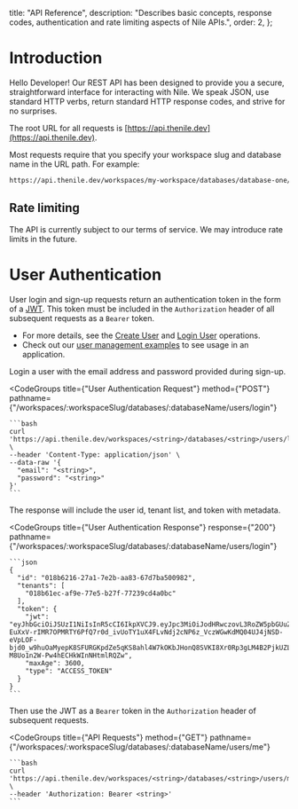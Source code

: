   title: "API Reference",
  description:
    "Describes basic concepts, response codes, authentication and rate limiting aspects of Nile APIs.",
  order: 2,
};

# Introduction

Hello Developer! Our REST API has been designed to provide you a secure, straightforward interface for interacting with Nile. We speak JSON, use standard HTTP verbs, return standard HTTP response codes, and strive for no surprises.

The root URL for all requests is [https://api.thenile.dev](https://api.thenile.dev).

Most requests require that you specify your workspace slug and database name in the URL path. For example:

```bash
https://api.thenile.dev/workspaces/my-workspace/databases/database-one/
```

## Rate limiting

The API is currently subject to our terms of service. We may introduce rate limits in the future.

# User Authentication

User login and sign-up requests return an authentication token in the form of a [JWT](https://jwt.io/). This token must be included in the `Authorization` header of all subsequent requests as a `Bearer` token.

- For more details, see the [Create User](/docs/reference/api-reference/users/create-user) and [Login User](/docs/reference/api-reference/users/login-user) operations.
- Check out our [user management examples](https://github.com/niledatabase/niledatabase/tree/main/examples/user_management) to see usage in an application.

<div className="grid grid-cols-2 gap-4">
  Login a user with the email address and password provided during sign-up.

  <CodeGroups
    title={"User Authentication Request"}
    method={"POST"}
    pathname={"/workspaces/:workspaceSlug/databases/:databaseName/users/login"}
  >
    ```bash
    curl 'https://api.thenile.dev/workspaces/<string>/databases/<string>/users/login' \
    --header 'Content-Type: application/json' \
    --data-raw '{
      "email": "<string>",
      "password": "<string>"
    }'
    ```
  </CodeGroups>

The response will include the user id, tenant list, and token with metadata.

  <CodeGroups
    title={"User Authentication Response"}
    response={"200"}
    pathname={"/workspaces/:workspaceSlug/databases/:databaseName/users/login"}
  >
    ```json
    {
      "id": "018b6216-27a1-7e2b-aa83-67d7ba500982",
      "tenants": [
        "018b61ec-af9e-77e5-b27f-77239cd4a0bc"
      ],
      "token": {
        "jwt": "eyJhbGciOiJSUzI1NiIsInR5cCI6IkpXVCJ9.eyJpc3MiOiJodHRwczovL3RoZW5pbGUuZGV2IiwiYXVkIjpbImRhdGFiYXNlOjAxOGI2MWJjLWNmMmMtNzM5Mi05MmE2LWYxYTgxMWNmNDQxOSIsIm5pbGUiXSwiaWF0IjoxNjk4MTU5MDQ0LCJleHAiOjE2OTgxNjI2NDQsInN1YiI6IjAxOGI2MjE2LTI3YTEtN2UyYi1hYTgzLTY3ZDdiYTUwMDk4MiIsImp0aSI6IjkxN2I1MDA1LTRjNWEtNDdiYy1hNDE5LTc4M2Y5MzI5ZTdkMyIsIm5hbWUiOiJwc2NrYXVnaHQiLCJlbWFpbCI6InNjb3R0aWN1c0Btc24uY29tIiwic2NvcGUiOiJkYXNoYm9hcmQifQ.jxtxzgi6N66OXaeEZwjH4i_wIxvGDak4iAh4XHICzdtQYKnqc4tvBmQ3xxyjvy_u_wmwOMdw_YJlqGwiWVL5TJyyVuHTBV8z-EuXxV-rIMR7OPMRTY6PfQ7r0d_ivUoTY1uX4FLvNdj2cNP6z_VczWGwKdMQ04UJ4jNSD-eVpLOF-bjd0_w9huOaMyepK8SFURGKpdZe5qKS8ahl4W7kOKbJHonQ8SVKI8Xr0Rp3gLM4B2PjkUZL0ImICxlLcpz3q0PdL54nEU8iGFnlSrppAD5VzYK1H9Wfa9ycGDkSWGP4IejD7hHX3xAv-M8Uo1n2W-Pw4hECHkWInNHtmlRQZw",
        "maxAge": 3600,
        "type": "ACCESS_TOKEN"
      }
    }
    ```
  </CodeGroups>

Then use the JWT as a `Bearer` token in the `Authorization` header of subsequent requests.

  <CodeGroups
    title={"API Requests"}
    method={"GET"}
    pathname={"/workspaces/:workspaceSlug/databases/:databaseName/users/me"}
  >
    ```bash
    curl 'https://api.thenile.dev/workspaces/<string>/databases/<string>/users/me' \
    --header 'Authorization: Bearer <string>'
    ```
  </CodeGroups>

</div>
